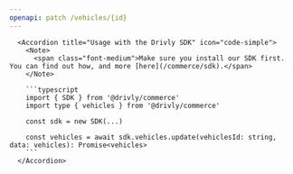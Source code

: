 ```yaml
---
openapi: patch /vehicles/{id}
---
```


      <Accordion title="Usage with the Drivly SDK" icon="code-simple">
        <Note>
          <span class="font-medium">Make sure you install our SDK first. You can find out how, and more [here](/commerce/sdk).</span>
        </Note>

        ```typescript
        import { SDK } from '@drivly/commerce'
        import type { vehicles } from '@drivly/commerce'

        const sdk = new SDK(...)

        const vehicles = await sdk.vehicles.update(vehiclesId: string, data: vehicles): Promise<vehicles>
        ```
      </Accordion>
